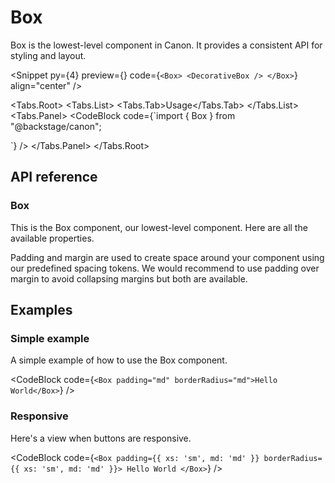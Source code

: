 
# Box

Box is the lowest-level component in Canon. It provides a consistent API for styling and layout.

<Snippet
  py={4}
  preview={<BoxPreview />}
  code={`<Box>
    <DecorativeBox />
</Box>`}
  align="center"
/>

<Tabs.Root>
  <Tabs.List>
    <Tabs.Tab>Usage</Tabs.Tab>
  </Tabs.List>
  <Tabs.Panel>
    <CodeBlock code={`import { Box } from "@backstage/canon";

<Box />`} />
  </Tabs.Panel>
</Tabs.Root>

## API reference

### Box

This is the Box component, our lowest-level component. Here are all the
available properties.

<PropsTable data={boxPropDefs} />

Padding and margin are used to create space around your component using our
predefined spacing tokens. We would recommend to use padding over margin to
avoid collapsing margins but both are available.

<PropsTable data={spacingPropDefs} />

## Examples

### Simple example

A simple example of how to use the Box component.

<CodeBlock code={`<Box padding="md" borderRadius="md">Hello World</Box>`} />

### Responsive

Here's a view when buttons are responsive.

<CodeBlock
  code={`<Box
    padding={{ xs: 'sm', md: 'md' }}
    borderRadius={{ xs: 'sm', md: 'md' }}>
    Hello World
  </Box>`}
/>
